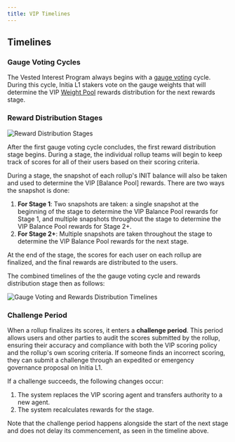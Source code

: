 ```yaml
---
title: VIP Timelines
---
```


## Timelines

### Gauge Voting Cycles

The Vested Interest Program always begins with a [gauge voting](/home/core-concepts/vip/gauges) cycle. During this cycle, Initia L1 stakers vote on the gauge weights that will determine the VIP [Weight Pool](/home/core-concepts/vip/architecture#weight-pool) rewards distribution for the next rewards stage.

### Reward Distribution Stages

![Reward Distribution Stages](/images/vip/vip_rewards_distribution_timeline.png)

After the first gauge voting cycle concludes, the first reward distribution stage begins. During a stage, the individual rollup teams will begin to keep track of scores for all of their users based on their scoring criteria.

During a stage, the snapshot of each rollup's INIT balance will also be taken and used to determine the VIP [Balance Pool] rewards. There are two ways the snapshot is done:

1.  **For Stage 1**: Two snapshots are taken: a single snapshot at the beginning of the stage to determine the VIP Balance Pool rewards for Stage 1, and multiple snapshots throughout the stage to determine the VIP Balance Pool rewards for Stage 2+.
2.  **For Stage 2+**: Multiple snapshots are taken throughout the stage to determine the VIP Balance Pool rewards for the next stage.

At the end of the stage, the scores for each user on each rollup are finalized, and the final rewards are distributed to the users.

The combined timelines of the the gauge voting cycle and rewards distribution stage then as follows:

![Gauge Voting and Rewards Distribution Timelines](/images/vip/vip_timelines.png)

### Challenge Period

When a rollup finalizes its scores, it enters a **challenge period**. This period allows users and other parties to audit the scores submitted by the rollup, ensuring their accuracy and compliance with both the VIP scoring policy and the rollup's own scoring criteria. If someone finds an incorrect scoring, they can submit a challenge through an expedited or emergency governance proposal on Initia L1.

If a challenge succeeds, the following changes occur:

1. The system replaces the VIP scoring agent and transfers authority to a new agent.
2. The system recalculates rewards for the stage.

Note that the challenge period happens alongside the start of the next stage and does not delay its commencement, as seen in the timeline above.

